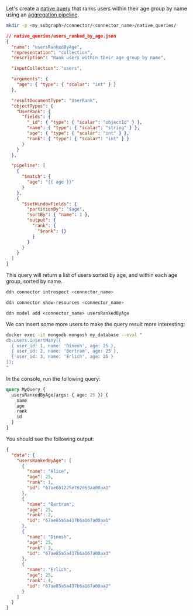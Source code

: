 Let's create a [native query](/reference/connectors/mongodb/native-operations/native-queries.mdx) that ranks users
within their age group by name using an
[aggregation pipeline](https://www.mongodb.com/docs/manual/core/aggregation-pipeline/).

```sh title="Create a new directory to store your native queries:"
mkdir -p <my_subgraph>/connector/<connector_name>/native_queries/
```

```json title="Create a new aggregation pipeline file in your connector's directory:"
// native_queries/users_ranked_by_age.json
{
  "name": "usersRankedByAge",
  "representation": "collection",
  "description": "Rank users within their age group by name",

  "inputCollection": "users",

  "arguments": {
    "age": { "type": { "scalar": "int" } }
  },

  "resultDocumentType": "UserRank",
  "objectTypes": {
    "UserRank": {
      "fields": {
        "_id": { "type": { "scalar": "objectId" } },
        "name": { "type": { "scalar": "string" } },
        "age": { "type": { "scalar": "int" } },
        "rank": { "type": { "scalar": "int" } }
      }
    }
  },

  "pipeline": [
    {
      "$match": {
        "age": "{{ age }}"
      }
    },
    {
      "$setWindowFields": {
        "partitionBy": "$age",
        "sortBy": { "name": 1 },
        "output": {
          "rank": {
            "$rank": {}
          }
        }
      }
    }
  ]
}
```

This query will return a list of users sorted by age, and within each age group, sorted by name.

```bash title="Use the DDN CLI to introspect your MongoDB instance:"
ddn connector introspect <connector_name>
```

```bash title="Show the found resources:"
ddn connector show-resources <connector_name>
```

```ddn title="Then, add the model:"
ddn model add <connector_name> usersRankedByAge
```

We can insert some more users to make the query result more interesting:

```bash title="In your terminal, insert some more users:"
docker exec -it mongodb mongosh my_database --eval "
db.users.insertMany([
  { user_id: 1, name: 'Dinesh', age: 25 },
  { user_id: 2, name: 'Bertram', age: 25 },
  { user_id: 3, name: 'Erlich', age: 25 }
]);
"
```

In the console, run the following query:

```graphql
query MyQuery {
  usersRankedByAge(args: { age: 25 }) {
    name
    age
    rank
    id
  }
}
```

You should see the following output:

```json
{
  "data": {
    "usersRankedByAge": [
      {
        "name": "Alice",
        "age": 25,
        "rank": 1,
        "id": "67ae6b1225e762d63aa00aa1"
      },
      {
        "name": "Bertram",
        "age": 25,
        "rank": 2,
        "id": "67ae85a5a437b6a167a00aa1"
      },
      {
        "name": "Dinesh",
        "age": 25,
        "rank": 3,
        "id": "67ae85a5a437b6a167a00aa3"
      },
      {
        "name": "Erlich",
        "age": 25,
        "rank": 4,
        "id": "67ae85a5a437b6a167a00aa2"
      }
    ]
  }
}
```
